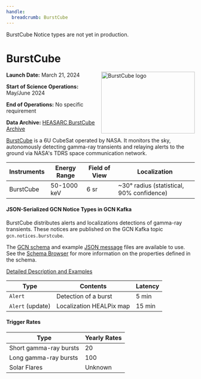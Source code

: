 ```yaml
---
handle:
  breadcrumb: BurstCube
---
```




<Alert type="info" heading="Information" headingLevel="h4">
  BurstCube Notice types are not yet in production.
</Alert>

# BurstCube

<img
  src={logo}
  align="right"
  width="250"
  height="165"
  alt="BurstCube logo"
  className="grid-col-6 mobile-lg:grid-col-4 tablet:grid-col-2 desktop:grid-col-3 height-auto"
/>

**Launch Date:** March 21, 2024

**Start of Science Operations:** May/June 2024

**End of Operations:** No specific requirement

**Data Archive:**
[HEASARC BurstCube Archive](https://heasarc.gsfc.nasa.gov/docs/burstcube/archive/)

[BurstCube](https://science.nasa.gov/mission/burstcube/) is a 6U CubeSat operated by NASA. It monitors the sky, autonomously detecting gamma-ray transients and relaying alerts to the ground via NASA's TDRS space communication network.

<div className="overflow-table">

| Instruments | Energy Range | Field of View | Localization                              |
| ----------- | ------------ | ------------- | ----------------------------------------- |
| BurstCube   | 50-1000 keV  | 6 sr          | ~30° radius (statistical, 90% confidence) |

</div>

#### JSON-Serialized GCN Notice Types in GCN Kafka

BurstCube distributes alerts and localizations detections of gamma-ray transients. These notices are published on the GCN Kafka topic `gcn.notices.burstcube`.

The [GCN schema](/schema/stable/gcn/notices/burstcube/alert.schema.json) and
example [JSON message](/schema/stable/gcn/notices/burstcube/alert.example.json) files are available to use. See the [Schema Browser](/docs/schema/stable/gcn/notices/burstcube/alert.schema.json) for more information on the properties defined in the schema.

[Detailed Description and Examples](https://github.com/nasa-gcn/gcn-schema/tree/main/gcn/notices/burstcube)

<div className="overflow-table">

| Type             | Contents                 | Latency |
| ---------------- | ------------------------ | ------- |
| `Alert`          | Detection of a burst     | 5 min   |
| `Alert` (update) | Localization HEALPix map | 15 min  |

</div>

#### Trigger Rates

<div className="overflow-table">

| Type                   | Yearly Rates |
| ---------------------- | ------------ |
| Short gamma-ray bursts | 20           |
| Long gamma-ray bursts  | 100          |
| Solar Flares           | Unknown      |

</div>
